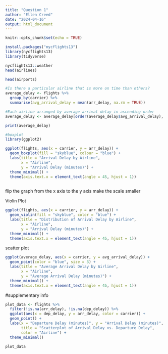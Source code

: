 ```yaml
---
title: "Question 1"
author: "Ellen Creed"
date: "2024-04-16"
output: html_document
---
```


```r
knitr::opts_chunk$set(echo = TRUE)
```

```r
install.packages("nycflights13")
library(nycflights13)
library(tidyverse)

nycflights13::weather
head(airlines)

```

```r
head(airports)

```

```r
#Is there a particular airline that is more on time than others?
average_delay <- flights %>%
  group_by(carrier) %>%
  summarise(avg_arrival_delay = mean(arr_delay, na.rm = TRUE))

#Each airline arranged by average arrival delay in ascending order
average_delay <- average_delay[order(average_delay$avg_arrival_delay), ]

print(average_delay)

```

```r
#boxplot
library(ggplot2)

ggplot(flights, aes(x = carrier, y = arr_delay)) +
  geom_boxplot(fill = "skyblue", colour = "blue") +
  labs(title = "Arrival Delay by Airline",
       x = "Airline",
       y = "Arrival Delay (minutes)") +
  theme_minimal() +
  theme(axis.text.x = element_text(angle = 45, hjust = 1))
  


```

flip the graph from the x axis to the y axis
make the scale smaller

Violin Plot
```r
ggplot(flights, aes(x = carrier, y = arr_delay)) +
  geom_violin(fill = "skyblue", color = "blue") +
  labs(title = "Distribution of Arrival Delay by Airline",
       x = "Airline",
       y = "Arrival Delay (minutes)") +
  theme_minimal() +
  theme(axis.text.x = element_text(angle = 45, hjust = 1))

```

scatter plot
```r
ggplot(average_delay, aes(x = carrier, y = avg_arrival_delay)) +
  geom_point(color = "blue", size = 3) +
  labs(title = "Average Arrival Delay by Airline",
       x = "Airline",
       y = "Average Arrival Delay (minutes)") +
  theme_minimal() +
  theme(axis.text.x = element_text(angle = 45, hjust = 1))

```


#supplementary info
```r

plot_data <- flights %>%
  filter(!is.na(arr_delay), !is.na(dep_delay)) %>%
  ggplot(aes(x = dep_delay, y = arr_delay, color = carrier)) +
  geom_point() +
  labs(x = "Departure Delay (minutes)", y = "Arrival Delay (minutes)",
       title = "Scatterplot of Arrival Delay vs. Departure Delay",
       color = "Airline") +
  theme_minimal()

plot_data


```




